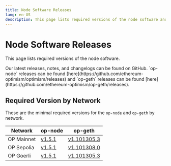 ```yaml
---
title: Node Software Releases
lang: en-US
description: This page lists required versions of the node software and how to stay up to date.
---
```



# Node Software Releases

This page lists required versions of the node software.

<Callout type="info">
  Our latest releases, notes, and changelogs can be found on GitHub. `op-node` releases can be found [here](https://github.com/ethereum-optimism/optimism/releases)
  and `op-geth` releases can be found [here](https://github.com/ethereum-optimism/op-geth/releases).
</Callout>

## Required Version by Network

These are the minimal required versions for the `op-node` and `op-geth` by network.

| Network    | op-node                                                                     | op-geth                                                                              |
| ---------- | --------------------------------------------------------------------------- | ------------------------------------------------------------------------------------ |
| OP Mainnet | [v1.5.1](https://github.com/ethereum-optimism/optimism/releases/tag/v1.5.1) | [v1.101305.3](https://github.com/ethereum-optimism/op-geth/releases/tag/v1.101305.3) |
| OP Sepolia | [v1.5.1](https://github.com/ethereum-optimism/optimism/releases/tag/v1.5.1) | [v1.101308.0](https://github.com/ethereum-optimism/op-geth/releases/tag/v1.101308.0) |
| OP Goerli  | [v1.5.1](https://github.com/ethereum-optimism/optimism/releases/tag/v1.5.1) | [v1.101305.3](https://github.com/ethereum-optimism/op-geth/releases/tag/v1.101305.3) |

